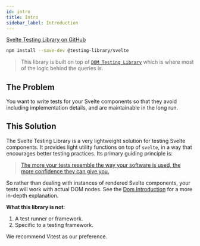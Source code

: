 ```yaml
---
id: intro
title: Intro
sidebar_label: Introduction
---
```


[Svelte Testing Library on GitHub][gh]

[gh]: https://github.com/testing-library/svelte-testing-library

```bash npm2yarn
npm install --save-dev @testing-library/svelte
```

> This library is built on top of [`DOM Testing Library`](dom-testing-library/intro.mdx) which is where most of the logic behind the queries is.

## The Problem

You want to write tests for your Svelte components so that they avoid including implementation details, and are maintainable in the long run.

## This Solution

The Svelte Testing Library is a very lightweight solution for testing Svelte components. It provides light utility functions on top of `svelte`, in a way that encourages better testing practices. Its primary guiding principle is:

> [The more your tests resemble the way your software is used, the more confidence they can give you.](https://twitter.com/kentcdodds/status/977018512689455106)

So rather than dealing with instances of rendered Svelte components, your tests will work with actual DOM nodes. See the [Dom Introduction][dom-solution-explainer] for a more in-depth explanation.

[dom-solution-explainer]: ../dom-testing-library/intro.mdx#this-solution
[react-solution-explainer]: ../react-testing-library/intro.mdx#this-solution

**What this library is not**:

1.  A test runner or framework.
2.  Specific to a testing framework.

We recommend Vitest as our preference.
